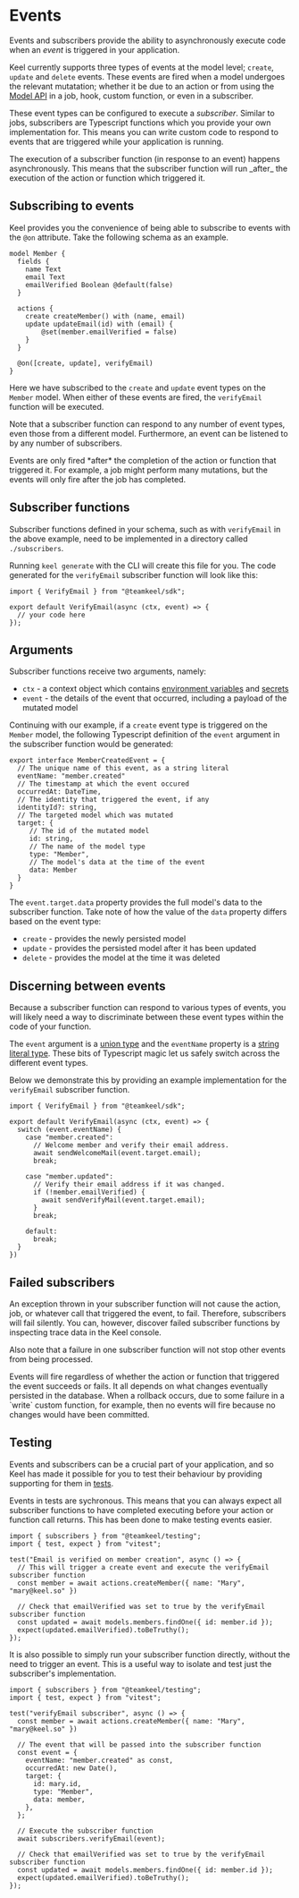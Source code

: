 # Events

Events and subscribers provide the ability to asynchronously execute code when an _event_ is triggered in your application.

Keel currently supports three types of events at the model level; `create`, `update` and `delete` events. These events are fired when a model undergoes the relevant mutatation; whether it be due to an action or from using the [Model API](https://docs.keel.so/functions/sdk/modelApi) in a job, hook, custom function, or even in a subscriber.

These event types can be configured to execute a _subscriber_. Similar to jobs, subscribers are Typescript functions which you provide your own implementation for. This means you can write custom code to respond to events that are triggered while your application is running.


<Callout type="info" emoji="ℹ️">
The execution of a subscriber function (in response to an event) happens asynchronously.  This means that the subscriber function will run _after_ the execution of the action or function which triggered it.
</Callout>

## Subscribing to events

Keel provides you the convenience of being able to subscribe to events with the `@on` attribute. Take the following schema as an example.

```keel filename="schema.keel"
model Member {
  fields {
    name Text
    email Text
    emailVerified Boolean @default(false)
  }

  actions {
    create createMember() with (name, email)
    update updateEmail(id) with (email) {
        @set(member.emailVerified = false)
    }
  }

  @on([create, update], verifyEmail)
}
```

Here we have subscribed to the `create` and `update` event types on the `Member` model. When either of these events are fired, the `verifyEmail` function will be executed.

Note that a subscriber function can respond to any number of event types, even those from a different model. Furthermore, an event can be listened to by any number of subscribers.

<Callout type="info" emoji="ℹ️">
Events are only fired *after* the completion of the action or function that triggered it. For example, a job might perform many mutations, but the events will only fire after the job has completed.
</Callout>

## Subscriber functions

Subscriber functions defined in your schema, such as with `verifyEmail` in the above example, need to be implemented in a directory called `./subscribers`.

Running `keel generate` with the CLI will create this file for you. The code generated for the `verifyEmail` subscriber function will look like this:

```tsx filename="subscribers/verifyEmail.ts"
import { VerifyEmail } from "@teamkeel/sdk";

export default VerifyEmail(async (ctx, event) => {
  // your code here
});
```

## Arguments

Subscriber functions receive two arguments, namely:

- `ctx` - a context object which contains [environment variables](/envvars) and [secrets](/secrets)
- `event` - the details of the event that occurred, including a payload of the mutated model

Continuing with our example, if a `create` event type is triggered on the `Member` model, the following Typescript definition of the `event` argument in the subscriber function would be generated:

```tsx
export interface MemberCreatedEvent = {
  // The unique name of this event, as a string literal
  eventName: "member.created"
  // The timestamp at which the event occured
  occurredAt: DateTime,
  // The identity that triggered the event, if any
  identityId?: string,
  // The targeted model which was mutated
  target: {
     // The id of the mutated model
     id: string,
     // The name of the model type
     type: "Member",
     // The model's data at the time of the event
     data: Member
  }
}
```

The `event.target.data` property provides the full model's data to the subscriber function. Take note of how the value of the `data` property differs based on the event type:

 - `create` - provides the newly persisted model
 - `update` - provides the persisted model after it has been updated
 - `delete` - provides the model at the time it was deleted

## Discerning between events

Because a subscriber function can respond to various types of events, you will likely need a way to discriminate between these event types within the code of your function. 

The `event` argument is a [union type](https://www.typescriptlang.org/docs/handbook/2/everyday-types.html#union-types) and the `eventName` property is a [string literal type](https://www.typescriptlang.org/docs/handbook/2/everyday-types.html#literal-types).  These bits of Typescript magic let us safely switch across the different event types.  

Below we demonstrate this by providing an example implementation for the `verifyEmail` subscriber function.

```tsx filename="subscribers/verifyEmail.ts"
import { VerifyEmail } from "@teamkeel/sdk";

export default VerifyEmail(async (ctx, event) => {
  switch (event.eventName) {
    case "member.created":
      // Welcome member and verify their email address.
      await sendWelcomeMail(event.target.email);
      break;

    case "member.updated":
      // Verify their email address if it was changed.
      if (!member.emailVerified) {
        await sendVerifyMail(event.target.email);
      }
      break;

    default:
      break;
  }
})
```

## Failed subscribers

An exception thrown in your subscriber function will not cause the action, job, or whatever call that triggered the event, to fail. Therefore, subscribers will fail silently. You can, however, discover failed subscriber functions by inspecting trace data in the Keel console.

Also note that a failure in one subscriber function will not stop other events from being processed.

<Callout type="info" emoji="ℹ️">
Events will fire regardless of whether the action or function that triggered the event succeeds or fails. It all depends on what changes eventually persisted in the database. When a rollback occurs, due to some failure in a `write` custom function, for example, then no events will fire because no changes would have been committed.
</Callout>

## Testing

Events and subscribers can be a crucial part of your application, and so Keel has made it possible for you to test their behaviour by providing supporting for them in [tests](/testing). 

<Callout type="info" emoji="ℹ️">
Events in tests are sychronous. This means that you can always expect all subscriber functions to have completed executing before your action or function call returns.  This has been done to make testing events easier.
</Callout>

```tsx filename="subscribers.test.ts"
import { subscribers } from "@teamkeel/testing";
import { test, expect } from "vitest";

test("Email is verified on member creation", async () => {
  // This will trigger a create event and execute the verifyEmail subscriber function
  const member = await actions.createMember({ name: "Mary", "mary@keel.so" })

  // Check that emailVerified was set to true by the verifyEmail subscriber function
  const updated = await models.members.findOne({ id: member.id });
  expect(updated.emailVerified).toBeTruthy();
});
```

It is also possible to simply run your subscriber function directly, without the need to trigger an event. This is a useful way to isolate and test just the subscriber's implementation.

```tsx filename="subscribers.test.ts"
import { subscribers } from "@teamkeel/testing";
import { test, expect } from "vitest";

test("verifyEmail subscriber", async () => {
  const member = await actions.createMember({ name: "Mary", "mary@keel.so" })

  // The event that will be passed into the subscriber function
  const event = {
    eventName: "member.created" as const,
    occurredAt: new Date(),
    target: {
      id: mary.id,
      type: "Member",
      data: member,
    },
  };

  // Execute the subscriber function
  await subscribers.verifyEmail(event);

  // Check that emailVerified was set to true by the verifyEmail subscriber function
  const updated = await models.members.findOne({ id: member.id });
  expect(updated.emailVerified).toBeTruthy();
});
```
